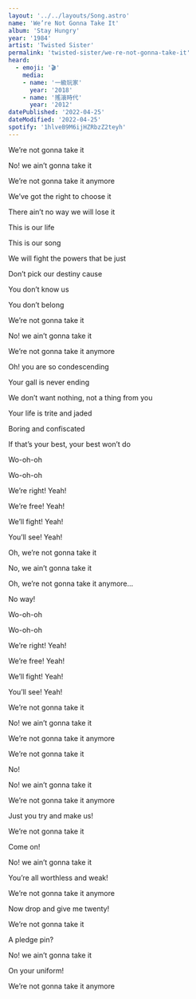 ```yaml
---
layout: '../../layouts/Song.astro'
name: 'We’re Not Gonna Take It'
album: 'Stay Hungry'
year: '1984'
artist: 'Twisted Sister'
permalink: 'twisted-sister/we-re-not-gonna-take-it'
heard:
  - emoji: '🎬'
    media:
    - name: '一級玩家'
      year: '2018'
    - name: '搖滾時代'
      year: '2012'
datePublished: '2022-04-25'
dateModified: '2022-04-25'
spotify: '1hlveB9M6ijHZRbzZ2teyh'
---
```


<LyricSection>

We&rsquo;re not gonna take it

No! we ain&rsquo;t gonna take it

We&rsquo;re not gonna take it anymore

</LyricSection>

<LyricSection>

We&rsquo;ve got the right to choose it

There ain&rsquo;t no way we will lose it

This is our life

This is our song

We will fight the powers that be just

Don&rsquo;t pick our destiny cause

You don&rsquo;t know us

You don&rsquo;t belong

</LyricSection>

<LyricSection>

We&rsquo;re not gonna take it

No! we ain&rsquo;t gonna take it

We&rsquo;re not gonna take it anymore

</LyricSection>

<LyricSection>

Oh! you are so condescending

Your gall is never ending

We don&rsquo;t want nothing, not a thing from you

</LyricSection>

<LyricSection>

Your life is trite and jaded

Boring and confiscated

If that&rsquo;s your best, your best won&rsquo;t do

</LyricSection>

<LyricSection>

Wo-oh-oh

Wo-oh-oh

We&rsquo;re right! Yeah!

We&rsquo;re free! Yeah!

We&rsquo;ll fight! Yeah!

You&rsquo;ll see! Yeah!

</LyricSection>

<LyricSection>

Oh, we&rsquo;re not gonna take it

No, we ain&rsquo;t gonna take it

Oh, we&rsquo;re not gonna take it anymore...

No way!

</LyricSection>

<LyricSection>

Wo-oh-oh

Wo-oh-oh

We&rsquo;re right! Yeah!

We&rsquo;re free! Yeah!

We&rsquo;ll fight! Yeah!

You&rsquo;ll see! Yeah!

</LyricSection>

<LyricSection>

We&rsquo;re not gonna take it

No! we ain&rsquo;t gonna take it

We&rsquo;re not gonna take it anymore

We&rsquo;re not gonna take it

No!

No! we ain&rsquo;t gonna take it

We&rsquo;re not gonna take it anymore

Just you try and make us!

</LyricSection>

<LyricSection>

We&rsquo;re not gonna take it

Come on!

No! we ain&rsquo;t gonna take it

You&rsquo;re all worthless and weak!

We&rsquo;re not gonna take it anymore

Now drop and give me twenty!

We&rsquo;re not gonna take it

A pledge pin?

No! we ain&rsquo;t gonna take it

On your uniform!

We&rsquo;re not gonna take it anymore

</LyricSection>
